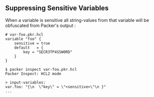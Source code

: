 ## Suppressing Sensitive Variables

[inpage-sensitive]: #suppressing-sensitive-variables



When a variable is sensitive all string-values from that variable will be
obfuscated from Packer's output :

```hcl
# var-foo.pkr.hcl
variable "foo" {
    sensitive = true
    default   = {
        key = "SECR3TP4SSW0RD"
    }
}
```

```shell-session
$ packer inspect var-foo.pkr.hcl
Packer Inspect: HCL2 mode

> input-variables:
var.foo: "{\n  \"key\" = \"<sensitive>\"\n }"
...
```
